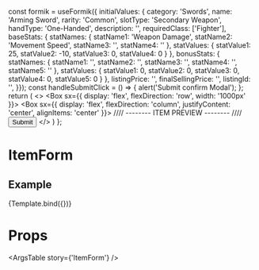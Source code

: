 
  const formik = useFormik({
    initialValues: {
      category: 'Swords',
      name: 'Arming Sword',
      rarity: 'Common',
      slotType: 'Secondary Weapon',
      handType: 'One-Handed',
      description: '',
      requiredClass: ['Fighter'],
      baseStats: {
        statNames: {
          statName1: 'Weapon Damage',
          statName2: 'Movement Speed',
          statName3: '',
          statName4: ''
        },
        statValues: {
          statValue1: 25,
          statValue2: -10,
          statValue3: 0,
          statValue4: 0
        }
      },
      bonusStats: {
        statNames: {
          statName1: '',
          statName2: '',
          statName3: '',
          statName4: '',
          statName5: ''
        },
        statValues: {
          statValue1: 0,
          statValue2: 0,
          statValue3: 0,
          statValue4: 0,
          statValue5: 0
        }
      },
    listingPrice: '',
    finalSellingPrice: '',
    listingId: '',
  }});
  const handleSubmitClick = () => {
    alert('Submit confirm Modal');
  };
  return (
    <>
      <Box sx={{ display: 'flex', flexDirection: 'row', width: '1000px' }}>
        <ItemForm formik={formik}/>
        <Box sx={{ display: 'flex', flexDirection: 'column', justifyContent: 'center', alignItems: 'center' }}>
          <Typography>//// -------- ITEM PREVIEW  --------  ////</Typography>
          <EquipmentCard formik={formik} isDisabled={true} />
          <Button onClick={handleSubmitClick}>
            Submit
          </Button>
        </Box>
      </Box>
    </>
  )
};

<Meta
  title='Components/ItemForm'
  component={ItemForm}
/>

# ItemForm
<Description of={ItemForm}/>


## Example
<Canvas>
  <Story name='ItemForm'>
    {Template.bind({})}
  </Story>
</Canvas>

# Props
<ArgsTable story={'ItemForm'} />